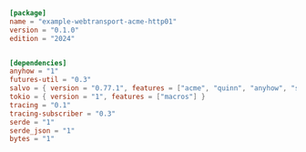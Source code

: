 ```toml  title="webtransport-acme-http01/Cargo.toml"
[package]
name = "example-webtransport-acme-http01"
version = "0.1.0"
edition = "2024"


[dependencies]
anyhow = "1"
futures-util = "0.3"
salvo = { version = "0.77.1", features = ["acme", "quinn", "anyhow", "serve-static"] }
tokio = { version = "1", features = ["macros"] }
tracing = "0.1"
tracing-subscriber = "0.3"
serde = "1"
serde_json = "1"
bytes = "1"
```